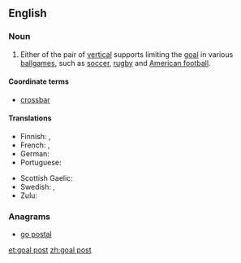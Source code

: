 ==English==

===Noun===
{{en-noun|sg=[[goal]] [[post]]}}

# {{sports}} Either of the pair of [[vertical]] supports limiting the [[goal]] in various [[ballgame|ballgames]], such as [[soccer]], [[rugby]] and [[American football]].

====Coordinate terms====
* [[crossbar]]

====Translations====
{{trans-top|vertical support limiting a goal}}
* Finnish: {{t+|fi|tolppa}}, {{t-|fi|maalitolppa}}
* French: {{t|fr|poteau de but|m}}, {{t|fr|poteau|m}}
* German: {{t-|de|Torpfosten|m}}
* Portuguese: {{t+|pt|trave|f}}
{{trans-mid}}
* Scottish Gaelic: {{t-|gd|post-bàire|m}}
* Swedish: {{t+|sv|stolpe|c}}, {{t-|sv|målstolpe|c}}
* Zulu: {{t|zu|uthi|c11|c10}}
{{trans-bottom}}

===Anagrams===
* [[go postal#English|go postal]]


[[et:goal post]]
[[zh:goal post]]